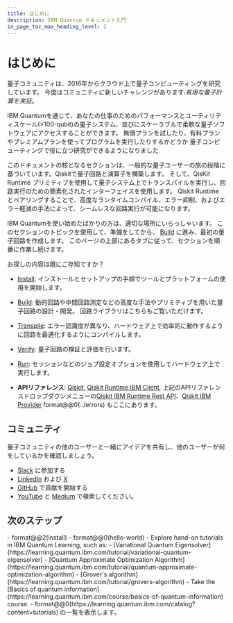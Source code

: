 ```yaml
---
title: はじめに
description: IBM Quantum ドキュメント入門
in_page_toc_max_heading_level: 2
---
```


# はじめに

量子コミュニティは、2016年からクラウド上で量子コンピューティングを研究しています。  今度はコミュニティに新しいチャレンジがあります:_有用な量子計算を実証_。 

IBM Quantumを通じて、あなたの仕事のためのパフォーマンスとユーティリティスケール(>100-qubit)の量子システム、並びにスケーラブルで柔軟な量子ソフトウェアにアクセスすることができます。 無償プランを試したり、有料プランやプレミアムプランを使ってプログラムを実行したりするかどうか 量子コンピューティングで役に立つ研究ができるようになりました

このドキュメントの核となるセクションは、一般的な量子ユーザーの旅の段階に基づいています。Qiskitで量子回路と演算子を構築します。 そして、QisKit Runtime プリミティブを使用して量子システム上でトランスパイルを実行し、回路実行のための簡素化されたインターフェイスを使用します。 Qiskit Runtime とペアリングすることで、高度なランタイムコンパイル、エラー抑制、およびエラー軽減の手法によって、シームレスな回路実行が可能になります。 

IBM Quantumを使い始めたばかりの方は、適切な場所にいらっしゃいます。 このセクションのトピックを使用して、準備をしてから、 [Build](../build) に進み、最初の量子回路を作成します。 このページの上部にあるタブに従って、セクションを順番に作業し続けます。

お探しの内容は既にご存知ですか？

-   [Install](インストール): インストールとセットアップの手順でツールとプラットフォームの使用を開始します。

-   [Build](../build): 動的回路や中間回路測定などの高度な手法やプリミティブを用いた量子回路の設計・開発。 回路ライブラリはこちらもご覧いただけます。

-   [Transpile](../transpile): エラー認識度が異なり、ハードウェア上で効率的に動作するように回路を最適化するようにコンパイルします。

-   [Verify](../verify): 量子回路の検証と評価を行います。

-   [Run](../run): セッションなどのジョブ設定オプションを使用してハードウェア上で実行します。

-   **APIリファレンス**: [Qiskit](/api/qiskit), [Qiskit Runtime IBM Client](/api/qiskit-ibm-runtime), 上記のAPIリファレンスドロップダウンメニューの[Qiskit IBM Runtime Rest API](/api/runtime/tags/programs)、[Qiskit IBM Provider](/api/qiskit-ibm-provider) format@@0(../errors) もここにあります。

## コミュニティ

量子コミュニティの他のユーザーと一緒にアイデアを共有し、他のユーザーが何をしているかを確認しましょう。

-   [Slack](https://ibm.co/joinqiskitslack) に参加する
-   [LinkedIn](https://www.linkedin.com/showserve/ibm-quantum/) および [X](https://x.com/qiskit)
-   [GitHub](https://github.com/qiskit) で貢献を開始する
-   [YouTube](https://www.youtube.com/qiskit) と [Medium](https://medium.com/qiskit) で検索してください。

## 次のステップ

<Admonition type="tip" title="Recommendations">
    - format@@2(install)
    - format@@0(hello-world)
    - Explore hand-on tutorials in IBM Quantum Learning, such as:
      - [Variational Quantum Eigensolver](https://learning.quantum.ibm.com/tutorial/variational-quantum-eigensolver)
      - [Quantum Approximate Optimization Algorithm](https://learning.quantum.ibm.com/tutorial/quantum-approximate-optimization-algorithm)
      - [Grover's algorithm](https://learning.quantum.ibm.com/tutorial/grovers-algorithm)
    - Take the [Basics of quantum information](https://learning.quantum.ibm.com/course/basics-of-quantum-information) course.
    - format@@0(https://learning.quantum.ibm.com/catalog?content=tutorials) の一覧を表示します。
</Admonition>
